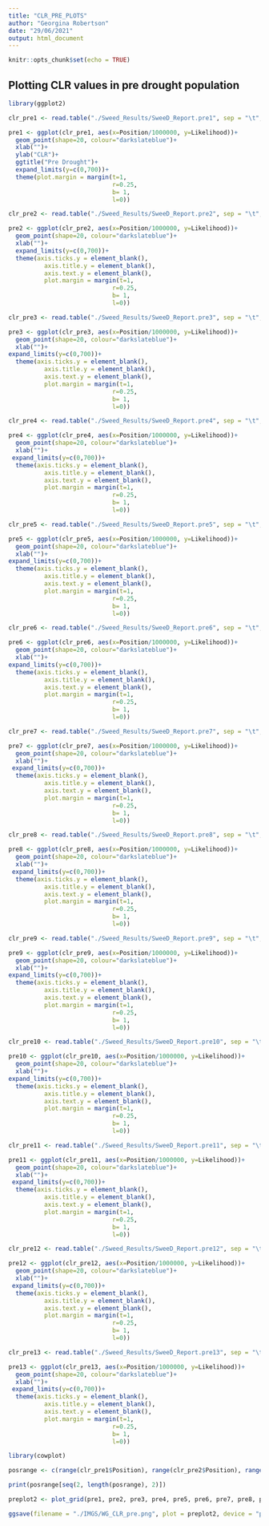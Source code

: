 ```yaml
---
title: "CLR_PRE_PLOTS"
author: "Georgina Robertson"
date: "29/06/2021"
output: html_document
---
```


```r
knitr::opts_chunk$set(echo = TRUE)
```

## Plotting CLR values in pre drought population

```r
library(ggplot2)
```


```r
clr_pre1 <- read.table("./Sweed_Results/SweeD_Report.pre1", sep = "\t", header = T, skip = 2)

pre1 <- ggplot(clr_pre1, aes(x=Position/1000000, y=Likelihood))+
  geom_point(shape=20, colour="darkslateblue")+
  xlab("")+
  ylab("CLR")+ 
  ggtitle("Pre Drought")+
  expand_limits(y=c(0,700))+
  theme(plot.margin = margin(t=1,
                             r=0.25,
                             b= 1,
                             l=0))
```

```r
clr_pre2 <- read.table("./Sweed_Results/SweeD_Report.pre2", sep = "\t", header = T, skip = 2)

pre2 <- ggplot(clr_pre2, aes(x=Position/1000000, y=Likelihood))+
  geom_point(shape=20, colour="darkslateblue")+
  xlab("")+
  expand_limits(y=c(0,700))+
  theme(axis.ticks.y = element_blank(),
          axis.title.y = element_blank(),
          axis.text.y = element_blank(),
          plot.margin = margin(t=1,
                             r=0.25,
                             b= 1,
                             l=0))
```

```r
clr_pre3 <- read.table("./Sweed_Results/SweeD_Report.pre3", sep = "\t", header = T, skip = 2)

pre3 <- ggplot(clr_pre3, aes(x=Position/1000000, y=Likelihood))+
  geom_point(shape=20, colour="darkslateblue")+
  xlab("")+
expand_limits(y=c(0,700))+
  theme(axis.ticks.y = element_blank(),
          axis.title.y = element_blank(),
          axis.text.y = element_blank(),
          plot.margin = margin(t=1,
                             r=0.25,
                             b= 1,
                             l=0))
```


```r
clr_pre4 <- read.table("./Sweed_Results/SweeD_Report.pre4", sep = "\t", header = T, skip = 2)

pre4 <- ggplot(clr_pre4, aes(x=Position/1000000, y=Likelihood))+
  geom_point(shape=20, colour="darkslateblue")+
  xlab("")+
 expand_limits(y=c(0,700))+
  theme(axis.ticks.y = element_blank(),
          axis.title.y = element_blank(),
          axis.text.y = element_blank(),
          plot.margin = margin(t=1,
                             r=0.25,
                             b= 1,
                             l=0))
```

```r
clr_pre5 <- read.table("./Sweed_Results/SweeD_Report.pre5", sep = "\t", header = T, skip = 2)

pre5 <- ggplot(clr_pre5, aes(x=Position/1000000, y=Likelihood))+
  geom_point(shape=20, colour="darkslateblue")+
  xlab("")+
expand_limits(y=c(0,700))+
  theme(axis.ticks.y = element_blank(),
          axis.title.y = element_blank(),
          axis.text.y = element_blank(),
          plot.margin = margin(t=1,
                             r=0.25,
                             b= 1,
                             l=0))
```

```r
clr_pre6 <- read.table("./Sweed_Results/SweeD_Report.pre6", sep = "\t", header = T, skip = 2)

pre6 <- ggplot(clr_pre6, aes(x=Position/1000000, y=Likelihood))+
  geom_point(shape=20, colour="darkslateblue")+
  xlab("")+
expand_limits(y=c(0,700))+
  theme(axis.ticks.y = element_blank(),
          axis.title.y = element_blank(),
          axis.text.y = element_blank(),
          plot.margin = margin(t=1,
                             r=0.25,
                             b= 1,
                             l=0))
```

```r
clr_pre7 <- read.table("./Sweed_Results/SweeD_Report.pre7", sep = "\t", header = T, skip = 2)

pre7 <- ggplot(clr_pre7, aes(x=Position/1000000, y=Likelihood))+
  geom_point(shape=20, colour="darkslateblue")+
  xlab("")+
 expand_limits(y=c(0,700))+
  theme(axis.ticks.y = element_blank(),
          axis.title.y = element_blank(),
          axis.text.y = element_blank(),
          plot.margin = margin(t=1,
                             r=0.25,
                             b= 1,
                             l=0))
```

```r
clr_pre8 <- read.table("./Sweed_Results/SweeD_Report.pre8", sep = "\t", header = T, skip = 2)

pre8 <- ggplot(clr_pre8, aes(x=Position/1000000, y=Likelihood))+
  geom_point(shape=20, colour="darkslateblue")+
  xlab("")+
 expand_limits(y=c(0,700))+
  theme(axis.ticks.y = element_blank(),
          axis.title.y = element_blank(),
          axis.text.y = element_blank(),
          plot.margin = margin(t=1,
                             r=0.25,
                             b= 1,
                             l=0))
```

```r
clr_pre9 <- read.table("./Sweed_Results/SweeD_Report.pre9", sep = "\t", header = T, skip = 2)

pre9 <- ggplot(clr_pre9, aes(x=Position/1000000, y=Likelihood))+
  geom_point(shape=20, colour="darkslateblue")+
  xlab("")+
expand_limits(y=c(0,700))+
  theme(axis.ticks.y = element_blank(),
          axis.title.y = element_blank(),
          axis.text.y = element_blank(),
          plot.margin = margin(t=1,
                             r=0.25,
                             b= 1,
                             l=0))
```

```r
clr_pre10 <- read.table("./Sweed_Results/SweeD_Report.pre10", sep = "\t", header = T, skip = 2)

pre10 <- ggplot(clr_pre10, aes(x=Position/1000000, y=Likelihood))+
  geom_point(shape=20, colour="darkslateblue")+
  xlab("")+
expand_limits(y=c(0,700))+
  theme(axis.ticks.y = element_blank(),
          axis.title.y = element_blank(),
          axis.text.y = element_blank(),
          plot.margin = margin(t=1,
                             r=0.25,
                             b= 1,
                             l=0))
```

```r
clr_pre11 <- read.table("./Sweed_Results/SweeD_Report.pre11", sep = "\t", header = T, skip = 2)

pre11 <- ggplot(clr_pre11, aes(x=Position/1000000, y=Likelihood))+
  geom_point(shape=20, colour="darkslateblue")+
  xlab("")+
 expand_limits(y=c(0,700))+
  theme(axis.ticks.y = element_blank(),
          axis.title.y = element_blank(),
          axis.text.y = element_blank(),
          plot.margin = margin(t=1,
                             r=0.25,
                             b= 1,
                             l=0))
```


```r
clr_pre12 <- read.table("./Sweed_Results/SweeD_Report.pre12", sep = "\t", header = T, skip = 2)

pre12 <- ggplot(clr_pre12, aes(x=Position/1000000, y=Likelihood))+
  geom_point(shape=20, colour="darkslateblue")+
  xlab("")+
 expand_limits(y=c(0,700))+
  theme(axis.ticks.y = element_blank(),
          axis.title.y = element_blank(),
          axis.text.y = element_blank(),
          plot.margin = margin(t=1,
                             r=0.25,
                             b= 1,
                             l=0))
```

```r
clr_pre13 <- read.table("./Sweed_Results/SweeD_Report.pre13", sep = "\t", header = T, skip = 2)

pre13 <- ggplot(clr_pre13, aes(x=Position/1000000, y=Likelihood))+
  geom_point(shape=20, colour="darkslateblue")+
  xlab("")+
 expand_limits(y=c(0,700))+
  theme(axis.ticks.y = element_blank(),
          axis.title.y = element_blank(),
          axis.text.y = element_blank(),
          plot.margin = margin(t=1,
                             r=0.25,
                             b= 1,
                             l=0))
```


```r
library(cowplot)
```

```r
posrange <- c(range(clr_pre1$Position), range(clr_pre2$Position), range(clr_pre3$Position), range(clr_pre4$Position), range(clr_pre5$Position), range(clr_pre6$Position), range(clr_pre7$Position), range(clr_pre8$Position), range(clr_pre9$Position), range(clr_pre10$Position), range(clr_pre11$Position), range(clr_pre12$Position), range(clr_pre13$Position))

print(posrange[seq(2, length(posrange), 2)])
```

```r
preplot2 <- plot_grid(pre1, pre2, pre3, pre4, pre5, pre6, pre7, pre8, pre9, pre10, pre11, pre12, pre13, ncol = 13, nrow = 1, rel_widths = c(6.3, 4.1, 4.0, 3, 3, 2.6, 3.1, 2.5, 2.2, 2, 1.8, 1.5, 1.2))
```

```r
ggsave(filename = "./IMGS/WG_CLR_pre.png", plot = preplot2, device = "png", width = 50, height = 4, units = "cm")
```
